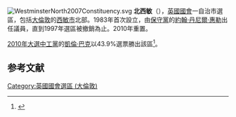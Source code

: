 [[File:WestminsterNorth2007Constituency.svg|right]]
'''北西敏'''（{{lang-en|Westminster North}}），[[英國|英國]][[英國國會|國會]]一自治市選區，包括[[大倫敦|大倫敦]]的[[西敏市|西敏市]]北部。1983年首次設立，由[[保守黨_(英國)|保守黨]]的[[約翰·丹尼爾·惠勒|約翰·丹尼爾·惠勒]]出任議員，直到1997年選區被撤銷為止。2010年重置。

[[2010年英國大選|2010年大選中]][[工黨_(英國)|工黨]]的[[凱倫·巴克|凱倫·巴克]]以43.9%選票勝出該區<ref name="">{{cite news
|publisher=[[英國廣播公司|英國廣播公司]]
|date=2010年5月7日
|title=Election 2010/Constituency/Westminster North
|url=http://news.bbc.co.uk/1/shared/election2010/results/constituency/f12.stm
|accessdate=2010年5月7日
|archive-date=2017年8月23日
|archive-url=https://web.archive.org/web/20170823075708/http://news.bbc.co.uk/1/shared/election2010/results/constituency/f12.stm
|dead-url=no
}}</ref>。

==参考文献==
<div class="references-small">
<references></references>
</div>

{{DEFAULTSORT:Westminster North}}
{{英國國會選區 (倫敦)}}
[[Category:英國國會選區_(大倫敦)|Category:英國國會選區 (大倫敦)]]
{{英国地理小作品}}